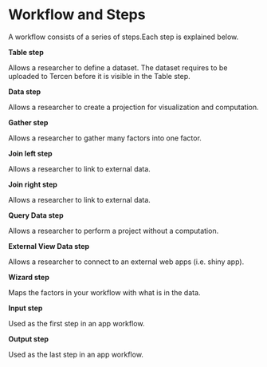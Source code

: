 # Workflow and Steps {#workflow-and-steps}

A workflow consists of a series of steps.Each step is explained below.

__Table step__

Allows a researcher to define a dataset. The dataset requires to be uploaded to Tercen before it is visible in the Table step.

__Data step__

Allows a researcher to create a projection for visualization and computation. 

__Gather step__

Allows a researcher to gather many factors into one factor.

__Join left step__

Allows a researcher to link to external data.

__Join right step__

Allows a researcher to link to external data.

__Query Data step__

Allows a researcher to perform a project without a computation.

__External View Data step__

Allows a researcher to connect to an external web apps (i.e. shiny app).

__Wizard step__

Maps the factors in your workflow with what is in the data.

__Input step__

Used as the first step in an app workflow.

__Output step__

Used as the last step in an app workflow.

